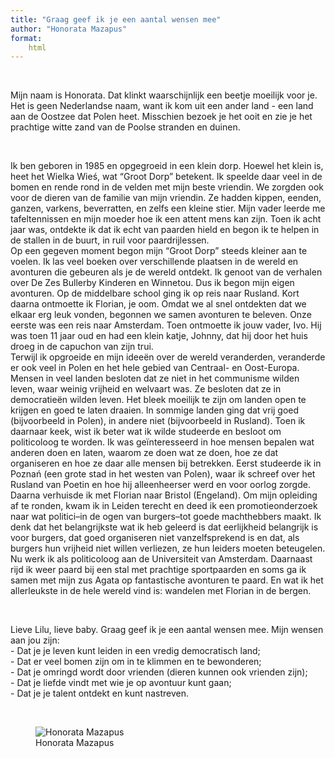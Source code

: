 ```yaml
---
title: "Graag geef ik je een aantal wensen mee"
author: "Honorata Mazapus"
format:
    html
---
```


<br>

Mijn naam is Honorata. Dat klinkt waarschijnlijk een beetje moeilijk voor je. Het is geen Nederlandse naam, want ik kom uit een ander land - een land aan de Oostzee dat Polen heet. Misschien bezoek je het ooit en zie je het prachtige witte zand van de Poolse stranden en duinen.

<br>

Ik ben geboren in 1985 en opgegroeid in een klein dorp. Hoewel het klein is, heet het Wielka Wieś, wat "Groot Dorp" betekent. Ik speelde daar veel in de bomen en rende rond in de velden met mijn beste vriendin. We zorgden ook voor de dieren van de familie van mijn vriendin. Ze hadden kippen, eenden, ganzen, varkens, beverratten, en zelfs een kleine stier. Mijn vader leerde me tafeltennissen en mijn moeder hoe ik een attent mens kan zijn. Toen ik acht jaar was, ontdekte ik dat ik echt van paarden hield en begon ik te helpen in de stallen in de buurt, in ruil voor paardrijlessen.\
Op een gegeven moment begon mijn "Groot Dorp" steeds kleiner aan te voelen. Ik las veel boeken over verschillende plaatsen in de wereld en avonturen die gebeuren als je de wereld ontdekt. Ik genoot van de verhalen over De Zes Bullerby Kinderen en Winnetou. Dus ik begon mijn eigen avonturen. Op de middelbare school ging ik op reis naar Rusland. Kort daarna ontmoette ik Florian, je oom. Omdat we al snel ontdekten dat we elkaar erg leuk vonden, begonnen we samen avonturen te beleven. Onze eerste was een reis naar Amsterdam. Toen ontmoette ik jouw vader, Ivo. Hij was toen 11 jaar oud en had een klein katje, Johnny, dat hij door het huis droeg in de capuchon van zijn trui.\
Terwijl ik opgroeide en mijn ideeën over de wereld veranderden, veranderde er ook veel in Polen en het hele gebied van Centraal- en Oost-Europa. Mensen in veel landen besloten dat ze niet in het communisme wilden leven, waar weinig vrijheid en welvaart was. Ze besloten dat ze in democratieën wilden leven. Het bleek moeilijk te zijn om landen open te krijgen en goed te laten draaien. In sommige landen ging dat vrij goed (bijvoorbeeld in Polen), in andere niet (bijvoorbeeld in Rusland). Toen ik daarnaar keek, wist ik beter wat ik wilde studeerde en besloot om politicoloog te worden. Ik was geïnteresseerd in hoe mensen bepalen wat anderen doen en laten, waarom ze doen wat ze doen, hoe ze dat organiseren en hoe ze daar alle mensen bij betrekken. Eerst studeerde ik in Poznań (een grote stad in het westen van Polen), waar ik schreef over het Rusland van Poetin en hoe hij alleenheerser werd en voor oorlog zorgde. Daarna verhuisde ik met Florian naar Bristol (Engeland). Om mijn opleiding af te ronden, kwam ik in Leiden terecht en deed ik een promotieonderzoek naar wat politici--in de ogen van burgers--tot goede machthebbers maakt. Ik denk dat het belangrijkste wat ik heb geleerd is dat eerlijkheid belangrijk is voor burgers, dat goed organiseren niet vanzelfsprekend is en dat, als burgers hun vrijheid niet willen verliezen, ze hun leiders moeten beteugelen.\
Nu werk ik als politicoloog aan de Universiteit van Amsterdam. Daarnaast rijd ik weer paard bij een stal met prachtige sportpaarden en soms ga ik samen met mijn zus Agata op fantastische avonturen te paard. En wat ik het allerleukste in de hele wereld vind is: wandelen met Florian in de bergen.

<br>

Lieve Lilu, lieve baby. Graag geef ik je een aantal wensen mee. Mijn wensen aan jou zijn:\
- Dat je je leven kunt leiden in een vredig democratisch land;\
- Dat er veel bomen zijn om in te klimmen en te bewonderen;\
- Dat je omringd wordt door vrienden (dieren kunnen ook vrienden zijn);\
- Dat je liefde vindt met wie je op avontuur kunt gaan;\
- Dat je je talent ontdekt en kunt nastreven.

<br>

![Honorata Mazapus](images/Honorata_2.png)
